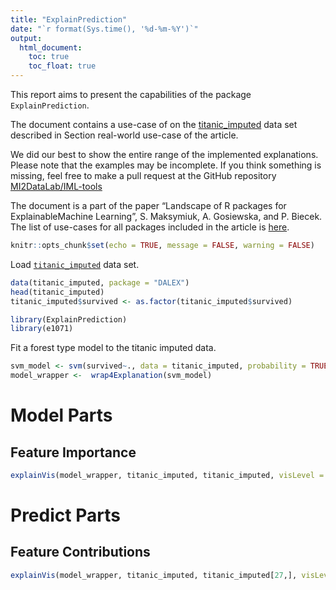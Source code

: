 ```yaml
---
title: "ExplainPrediction"
date: "`r format(Sys.time(), '%d-%m-%Y')`"
output:
  html_document:
    toc: true
    toc_float: true
---
```



  
This report aims to present the capabilities of the package `ExplainPrediction`. 

The document contains a use-case of on the [titanic_imputed](https://modeloriented.github.io/DALEX/reference/titanic.html) data set described in Section real-world use-case of the article.

We did our best to show the entire range of the implemented explanations. Please note that the examples may be incomplete. If you think something is missing, feel free to make a pull request at the GitHub repository [MI2DataLab/IML-tools](https://github.com/MI2DataLab/IML-tools)

The document is a part of the paper "Landscape of R packages for ExplainableMachine Learning", S. Maksymiuk, A. Gosiewska, and P. Biecek. 
The list of use-cases for all packages included in the article is [here](https://mi2datalab.github.io/IML-tools/).  
  
```r
knitr::opts_chunk$set(echo = TRUE, message = FALSE, warning = FALSE)
```



Load [`titanic_imputed`](https://modeloriented.github.io/DALEX/reference/titanic.html) data set.

```r
data(titanic_imputed, package = "DALEX")
head(titanic_imputed)
titanic_imputed$survived <- as.factor(titanic_imputed$survived)
```

```r
library(ExplainPrediction)
library(e1071)
```


Fit a forest type model to the titanic imputed data.

```r
svm_model <- svm(survived~., data = titanic_imputed, probability = TRUE)
model_wrapper <-  wrap4Explanation(svm_model)
```

# Model Parts

## Feature Importance


```r
explainVis(model_wrapper, titanic_imputed, titanic_imputed, visLevel = "model")
```

# Predict Parts

## Feature Contributions

```r
explainVis(model_wrapper, titanic_imputed, titanic_imputed[27,], visLevel = "instance")

```




